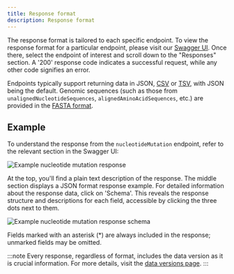 ```yaml
---
title: Response format
description: Response format
---
```


The response format is tailored to each specific endpoint.
To view the response format for a particular endpoint, please visit our [Swagger UI](/references/open-api-definition/).
Once there, select the endpoint of interest and scroll down to the "Responses" section.
A '200' response code indicates a successful request, while any other code signifies an error.

Endpoints typically support returning data in JSON, [CSV](https://en.wikipedia.org/wiki/Comma-separated_values) or
[TSV](https://en.wikipedia.org/wiki/Tab-separated_values), with JSON being the default.
Genomic sequences (such as those from `unalignedNucleotideSequences`, `alignedAminoAcidSequences`, etc.) are provided in the
[FASTA format](https://en.wikipedia.org/wiki/FASTA_format).

## Example

To understand the response from the `nucleotideMutation` endpoint, refer to the relevant section in the Swagger UI:

![Example nucleotide mutation response](/images/docs/concepts/example_nucleotide_mutation_response_200.png)

At the top, you'll find a plain text description of the response.
The middle section displays a JSON format response example.
For detailed information about the response data, click on 'Schema'.
This reveals the response structure and descriptions for each field, accessible by clicking the three dots next to them.

![Example nucleotide mutation response schema](/images/docs/concepts/example_nucleotide_mutation_schema.png)

Fields marked with an asterisk (\*) are always included in the response; unmarked fields may be omitted.

:::note
Every response, regardless of format, includes the data version as it is crucial information. For more details, visit the
[data versions page](/concepts/data-versions/).
:::
